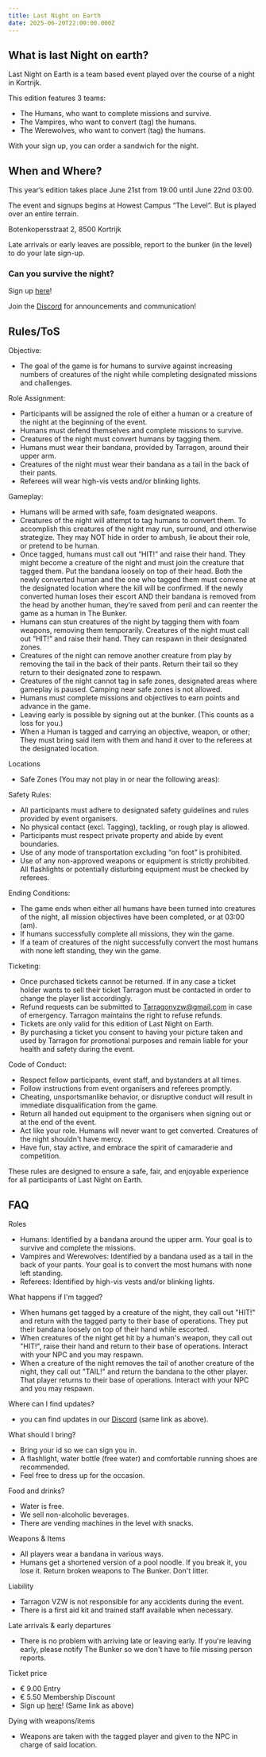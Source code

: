 ```yaml
---
title: Last Night on Earth
date: 2025-06-20T22:00:00.000Z
---
```


## What is last Night on earth?

Last Night on Earth is a team based event played over the course of a night in Kortrijk.

This edition features 3 teams:

* The Humans, who want to complete missions and survive.
* The Vampires, who want to convert (tag) the humans.
* The Werewolves, who want to convert (tag) the humans.

With your sign up, you can order a sandwich for the night.

## When and Where?

This year’s edition takes place June 21st from 19:00 until June 22nd 03:00.

The event and signups begins at Howest Campus “The Level”. But is played over an entire terrain.

Botenkopersstraat 2,
8500 Kortrijk

Late arrivals or early leaves are possible, report to the bunker (in the level) to do your late sign-up.

### Can you survive the night?

Sign up [here](https://forms.gle/Y9sybyy9Gk8bWyoz8)!

Join the [Discord](https://discord.com/invite/95KWPNhKkf) for announcements and communication! 

## Rules/ToS

Objective: 

* The goal of the game is for humans to survive against increasing numbers of creatures of the night while completing designated missions and challenges.

Role Assignment:

* Participants will be assigned the role of either a human or a creature of the night at the beginning of the event.
* Humans must defend themselves and complete missions to survive.
* Creatures of the night must convert humans by tagging them.
* Humans must wear their bandana, provided by Tarragon, around their upper arm.
* Creatures of the night must wear their bandana as a tail in the back of their pants.
* Referees will wear high-vis vests and/or blinking lights.

Gameplay:

* Humans will be armed with safe, foam designated weapons.
* Creatures of the night will attempt to tag humans to convert them. To accomplish this creatures of the night may run, surround, and otherwise strategize. They may NOT hide in order to ambush, lie about their role, or pretend to be human.
* Once tagged, humans must call out “HIT!” and raise their hand. They might become a creature of the night and must join the creature that tagged them. Put the bandana loosely on top of their head. Both the newly converted human and the one who tagged them must convene at the designated location where the kill will be confirmed. If the newly converted human loses their escort AND their bandana is removed from the head by another human, they’re saved from peril and can reenter the game as a human in The Bunker.
* Humans can stun creatures of the night by tagging them with foam weapons, removing them temporarily. Creatures of the night must call out “HIT!” and raise their hand. They can respawn in their designated zones.
* Creatures of the night can remove another creature from play by removing the tail in the back of their pants. Return their tail so they return to their designated zone to respawn.
* Creatures of the night cannot tag in safe zones, designated areas where gameplay is paused. Camping near safe zones is not allowed.
* Humans must complete missions and objectives to earn points and advance in the game.
* Leaving early is possible by signing out at the bunker. (This counts as a loss for you.)
* When a Human is tagged and carrying an objective, weapon, or other; They must bring said item with them and hand it over to the referees at the designated location.

Locations

* Safe Zones (You may not play in or near the following areas):


Safety Rules:

* All participants must adhere to designated safety guidelines and rules provided by event organisers.
* No physical contact (excl. Tagging), tackling, or rough play is allowed.
* Participants must respect private property and abide by event boundaries.
* Use of any mode of transportation excluding “on foot” is prohibited.
* Use of any non-approved weapons or equipment is strictly prohibited. All flashlights or potentially disturbing equipment must be checked by referees.

Ending Conditions:

* The game ends when either all humans have been turned into creatures of the night, all mission objectives have been completed, or at 03:00 (am).
* If humans successfully complete all missions, they win the game.
* If a team of creatures of the night successfully convert the most humans with none left standing, they win the game.

Ticketing:

* Once purchased tickets cannot be returned. If in any case a ticket holder wants to sell their ticket Tarragon must be contacted in order to change the player list accordingly.
* Refund requests can be submitted to [Tarragonvzw@gmail.com](mailto\:Tarragonvzw@gmail.com) in case of emergency. Tarragon maintains the right to refuse refunds.
* Tickets are only valid for this edition of Last Night on Earth.
* By purchasing a ticket you consent to having your picture taken and used by Tarragon for promotional purposes and remain liable for your health and safety during the event.


Code of Conduct:

* Respect fellow participants, event staff, and bystanders at all times.
* Follow instructions from event organisers and referees promptly.
* Cheating, unsportsmanlike behavior, or disruptive conduct will result in immediate disqualification from the game.
* Return all handed out equipment to the organisers when signing out or at the end of the event.
* Act like your role. Humans will never want to get converted. Creatures of the night shouldn't have mercy.
* Have fun, stay active, and embrace the spirit of camaraderie and competition.

These rules are designed to ensure a safe, fair, and enjoyable experience for all participants of Last Night on Earth.

## FAQ

Roles

* Humans: Identified by a bandana around the upper arm. Your goal is to survive and complete the missions.
* Vampires and Werewolves: Identified by a bandana used as a tail in the back of your pants. Your goal is to convert the most humans with none left standing.
* Referees: Identified by high-vis vests and/or blinking lights.

What happens if I'm tagged?

* When humans get tagged by a creature of the night, they call out "HIT!" and return with the tagged party to their base of operations. They put their bandana loosely on top of their hand while escorted.
* When creatures of the night get hit by a human's weapon, they call out "HIT!", raise their hand and return to their base of operations. Interact with your NPC and you may respawn.
* When a creature of the night removes the tail of another creature of the night, they call out "TAIL!" and return the bandana to the other player. That player returns to their base of operations. Interact with your NPC and you may respawn.

Where can I find updates?

* you can find updates in our [Discord](https://discord.com/invite/95KWPNhKkf) (same link as above).

What should I bring?

* Bring your id so we can sign you in.
* A flashlight, water bottle (free water) and comfortable running shoes are recommended.
* Feel free to dress up for the occasion.

Food and drinks?

* Water is free.
* We sell non-alcoholic beverages.
* There are vending machines in the level with snacks.

Weapons & Items

* All players wear a bandana in various ways.
* Humans get a shortened version of a pool noodle. If you break it, you lose it. Return broken weapons to The Bunker. Don't litter.

Liability

* Tarragon VZW is not responsible for any accidents during the event.
* There is a first aid kit and trained staff available when necessary.

Late arrivals & early departures

* There is no problem with arriving late or leaving early. If you're leaving early, please notify The Bunker so we don't have to file missing person reports.

Ticket price

* € 9.00 Entry
* € 5.50 Membership Discount
* Sign up [here](https://forms.gle/Y9sybyy9Gk8bWyoz8)! (Same link as above)

Dying with weapons/items

* Weapons are taken with the tagged player and given to the NPC in charge of said location.
